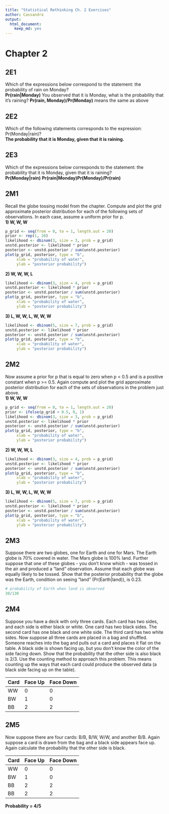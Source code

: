 ---
title: "Statistical Rethinking Ch. 2 Exercises"
author: Cassandra
output: 
  html_document: 
    keep_md: yes
---

# Chapter 2

## 2E1
Which of the expressions below correspond to the statement: the probability of rain on Monday?  
**Pr(rain|Monday)**
You observed that it is Monday, what is the probability that it's raining?
**Pr(rain, Monday)/Pr(Monday)** means the same as above


## 2E2
Which of the following statements corresponds to the expression: Pr(Monday|rain)?  
**The probability that it is Monday, given that it is raining.**

## 2E3
Which of the expressions below corresponds to the statement: the probability that it is Monday, given that it is raining?  
**Pr(Monday|rain)**
**Pr(rain|Monday)Pr(Monday)/Pr(rain)**

## 2M1
Recall the globe tossing model from the chapter. Compute and plot the grid approximate posterior distribution for each of the following sets of observations. In each case, assume a uniform prior for p.  
**1) W, W, W**
```{r}
p_grid <- seq(from = 0, to = 1, length.out = 20)
prior <- rep(1, 20)
likelihood <- dbinom(3, size = 3, prob = p_grid)
unstd.posterior <- likelihood * prior
posterior <- unstd.posterior / sum(unstd.posterior)
plot(p_grid, posterior, type = "b",
     xlab = "probability of water", 
     ylab = "posterior probability")
```

**2) W, W, W, L**
```{r}
likelihood <- dbinom(3, size = 4, prob = p_grid)
unstd.posterior <- likelihood * prior
posterior <- unstd.posterior / sum(unstd.posterior)
plot(p_grid, posterior, type = "b",
     xlab = "probability of water", 
     ylab = "posterior probability")
```

**3) L, W, W, L, W, W, W**
```{r}
likelihood <- dbinom(5, size = 7, prob = p_grid)
unstd.posterior <- likelihood * prior
posterior <- unstd.posterior / sum(unstd.posterior)
plot(p_grid, posterior, type = "b",
     xlab = "probability of water", 
     ylab = "posterior probability")
```

## 2M2
Now assume a prior for p that is equal to zero when p < 0.5 and is a positive constant when p >= 0.5. Again compute and plot the grid approximate posterior distribution for each of the sets of observations in the problem just above.  
**1) W, W, W**
```{r}
p_grid <- seq(from = 0, to = 1, length.out = 20)
prior <- ifelse(p_grid < 0.5, 0, 1)
likelihood <- dbinom(3, size = 3, prob = p_grid)
unstd.posterior <- likelihood * prior
posterior <- unstd.posterior / sum(unstd.posterior)
plot(p_grid, posterior, type = "b",
     xlab = "probability of water", 
     ylab = "posterior probability")
```

**2) W, W, W, L**
```{r}
likelihood <- dbinom(3, size = 4, prob = p_grid)
unstd.posterior <- likelihood * prior
posterior <- unstd.posterior / sum(unstd.posterior)
plot(p_grid, posterior, type = "b",
     xlab = "probability of water", 
     ylab = "posterior probability")
```

**3) L, W, W, L, W, W, W**
```{r}
likelihood <- dbinom(5, size = 7, prob = p_grid)
unstd.posterior <- likelihood * prior
posterior <- unstd.posterior / sum(unstd.posterior)
plot(p_grid, posterior, type = "b",
     xlab = "probability of water", 
     ylab = "posterior probability")
```

## 2M3
Suppose there are two globes, one for Earth and one for Mars. The Earth globe is 70% covered in water. The Mars globe is 100% land. Further suppose that one of these globes - you don't know which - was tossed in the air and produced a "land" observation. Assume that each globe was equally likely to be tossed. Show that the posterior probability that the globe was the Earth, condition on seeing "land" (Pr(Earth|land)), is 0.23.
```{r}
# probability of Earth when land is observed
30/130
```


## 2M4
Suppose you have a deck with only three cards. Each card has two sides, and each side is either black or white. One card has two black sides. The second card has one black and one white side. The third card has two white sides. Now suppose all three cards are placed in a bag and shuffled. Someone reaches into the bag and pulls out a card and places it flat on the table. A black side is shown facing up, but you don't know the color of the side facing down. Show that the probability that the other side is also black is 2/3. Use the counting method to approach this problem. This means counting up the ways that each card could produce the observed data (a black side facing up on the table).  

| Card | Face Up | Face Down | 
|------|---------|-----------|
| WW   | 0       | 0         | 
| BW   | 1       | 0         | 
| BB   | 2       | 2         |


## 2M5
Now suppose there are four cards: B/B, B/W, W/W, and another B/B. Again suppose a card is drawn from the bag and a black side appears face up. Again calculate the probability that the other side is black.

| Card | Face Up | Face Down |
|------|---------|-----------|
| WW   | 0       | 0         |
| BW   | 1       | 0         |
| BB   | 2       | 2         |
| BB   | 2       | 2         |

**Probability = 4/5**
